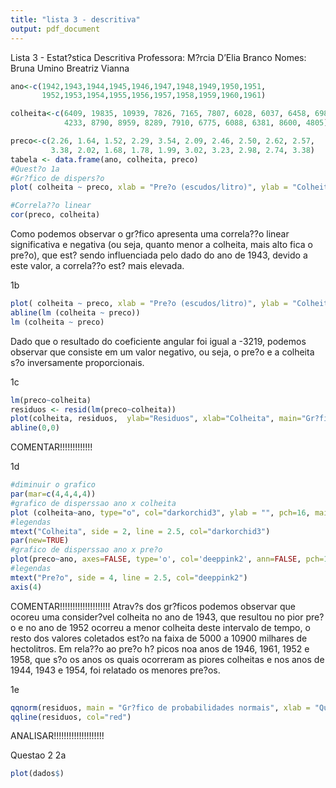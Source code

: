 ```yaml
---
title: "lista 3 - descritiva"
output: pdf_document
---
```

Lista 3 - Estat?stica Descritiva
Professora: M?rcia D'Elia Branco
Nomes:
    Bruna Umino
    Breatriz Vianna

```r
ano<-c(1942,1943,1944,1945,1946,1947,1948,1949,1950,1951,
       1952,1953,1954,1955,1956,1957,1958,1959,1960,1961)

colheita<-c(6409, 19835, 10939, 7826, 7165, 7807, 6028, 6037, 6458, 6981,
            4233, 8790, 8959, 8289, 7910, 6775, 6088, 6381, 8600, 4805)

preco<-c(2.26, 1.64, 1.52, 2.29, 3.54, 2.09, 2.46, 2.50, 2.62, 2.57,
         3.38, 2.02, 1.68, 1.78, 1.99, 3.02, 3.23, 2.98, 2.74, 3.38)
tabela <- data.frame(ano, colheita, preco)
#Quest?o 1a
#Gr?fico de dispers?o
plot( colheita ~ preco, xlab = "Pre?o (escudos/litro)", ylab = "Colheita (em milhares de hectolitros)", main = "Gr?fico de dispers?o")

#Correla??o linear 
cor(preco, colheita)
```
  Como podemos observar o gr?fico apresenta uma correla??o linear significativa e negativa (ou seja, quanto menor a colheita, mais alto fica o pre?o), que est? sendo influenciada pelo dado do ano de 1943, devido a este valor, a correla??o est? mais elevada.

1b
```r
plot( colheita ~ preco, xlab = "Pre?o (escudos/litro)", ylab = "Colheita (em milhares de hectolitros)",main = "Gr?fico de dispers?o com reta de regress?o")
abline(lm (colheita ~ preco))
lm (colheita ~ preco)

```
  Dado que o resultado do coeficiente angular foi igual a -3219, podemos observar que consiste em um valor negativo, ou seja, o pre?o e a colheita s?o inversamente proporcionais.
  
1c
```r
lm(preco~colheita)
residuos <- resid(lm(preco~colheita))
plot(colheita, residuos,  ylab="Residuos", xlab="Colheita", main="Gr?fico de res?duos") 
abline(0,0)
```
  COMENTAR!!!!!!!!!!!!!
  
1d
```r
#diminuir o grafico
par(mar=c(4,4,4,4))
#grafico de disperssao ano x colheita
plot (colheita~ano, type="o", col="darkorchid3", ylab = "", pch=16, main = "Gr?fico colheita x ano x pre?o")
#legendas
mtext("Colheita", side = 2, line = 2.5, col="darkorchid3")
par(new=TRUE)
#grafico de disperssao ano x pre?o
plot(preco~ano, axes=FALSE, type='o', col='deeppink2', ann=FALSE, pch=16)
#legendas
mtext("Pre?o", side = 4, line = 2.5, col="deeppink2")
axis(4)
```
  COMENTAR!!!!!!!!!!!!!!!!!!!!
  Atrav?s dos gr?ficos podemos observar que ocoreu uma consider?vel colheita no ano de 1943, que resultou no pior pre?o e no ano de 1952 ocorreu a menor colheita deste intervalo de tempo, o resto dos valores coletados est?o na faixa de 5000 a 10900 milhares de hectolitros. Em rela??o ao pre?o h? picos noa anos de 1946, 1961, 1952 e 1958, que s?o os anos os quais ocorreram as piores colheitas e nos anos de 1944, 1943 e 1954, foi relatado os menores pre?os.
  
1e
```r
qqnorm(residuos, main = "Gr?fico de probabilidades normais", xlab = "Quantis te?ricos", ylab = "Quantis amostrais")
qqline(residuos, col="red")
```
  ANALISAR!!!!!!!!!!!!!!!!!!!!

Questao 2
2a
```r
plot(dados$)
```

